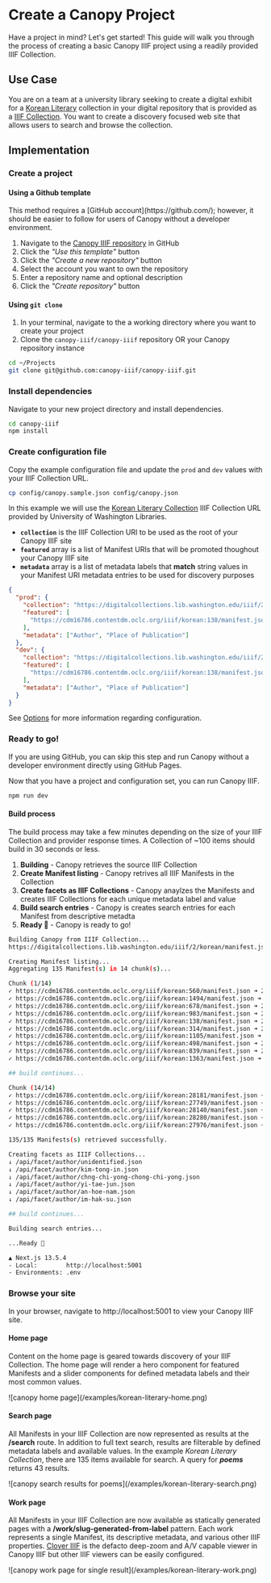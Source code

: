 
# Create a Canopy Project

<Section size="1">
  <Text size="4" mt="9">
    Have a project in mind? Let's get started! This guide will walk you through
    the process of creating a basic Canopy IIIF project using a readily provided
    IIIF Collection.
  </Text>
</Section>

## Use Case

You are on a team at a university library seeking to create a digital exhibit for a [Korean Literary](https://content.lib.washington.edu/koreanweb/index.html)
collection in your digital repository that is provided as a [IIIF Collection](https://digitalcollections.lib.washington.edu/iiif/2/korean/manifest.json). You want to create
a discovery focused web site that allows users to search and browse the collection.

## Implementation

<Steps>

### Create a project

#### Using a Github template

<Callout>
  This method requires a [GitHub account](https://github.com/); however, it
  should be easier to follow for users of Canopy without a developer
  environment.
</Callout>

1. Navigate to the [Canopy IIIF repository](https://github.com/canopy-iiif/canopy-iiif) in GitHub
2. Click the _"Use this template"_ button
3. Click the _"Create a new repository"_ button
4. Select the account you want to own the repository
5. Enter a repository name and optional description
6. Click the _"Create repository"_ button

#### Using `git clone`

1. In your terminal, navigate to the a working directory where you want to create your project
2. Clone the `canopy-iiif/canopy-iiif` repository OR your Canopy repository instance

```sh copy
cd ~/Projects
git clone git@github.com:canopy-iiif/canopy-iiif.git
```

### Install dependencies

Navigate to your new project directory and install dependencies.

```sh copy
cd canopy-iiif
npm install
```

### Create configuration file

Copy the example configuration file and update the `prod` and `dev` values with your IIIF Collection URL.

```sh copy
cp config/canopy.sample.json config/canopy.json
```

In this example we will use the [Korean Literary Collection](https://digitalcollections.lib.washington.edu/digital/collection/korean) IIIF Collection URL provided by University of Washington Libraries.

- **`collection`** is the IIIF Collection URI to be used as the root of your Canopy IIIF site
- **`featured`** array is a list of Manifest URIs that will be promoted thoughout your Canopy IIIF site
- **`metadata`** array is a list of metadata labels that **match** string values in your Manifest URI metadata entries to be used for discovery purposes

```json copy filename="config/canopy.json"
{
  "prod": {
    "collection": "https://digitalcollections.lib.washington.edu/iiif/2/korean/manifest.json",
    "featured": [
      "https://cdm16786.contentdm.oclc.org/iiif/korean:138/manifest.json"
    ],
    "metadata": ["Author", "Place of Publication"]
  },
  "dev": {
    "collection": "https://digitalcollections.lib.washington.edu/iiif/2/korean/manifest.json",
    "featured": [
      "https://cdm16786.contentdm.oclc.org/iiif/korean:138/manifest.json"
    ],
    "metadata": ["Author", "Place of Publication"]
  }
}
```

See [Options](/configuration) for more information regarding configuration.

### Ready to go!

<Callout>
  If you are using GitHub, you can skip this step and run Canopy without a
  developer environment directly using GitHub Pages.
</Callout>

Now that you have a project and configuration set, you can run Canopy IIIF.

```sh copy
npm run dev
```

#### Build process

The build process may take a few minutes depending on the size of your IIIF Collection and provider response times. A Collection of ~100 items should build in 30 seconds or less.

1. **Building** - Canopy retrieves the source IIIF Collection
2. **Create Manifest listing** - Canopy retrives all IIIF Manifests in the Collection
3. **Create facets as IIIF Collections** - Canopy anaylzes the Manifests and creates IIIF Collections for each unique metadata label and value
4. **Build search entries** - Canopy is creates search entries for each Manifest from descriptive metadta
5. **Ready 🚀** - Canopy is ready to go!

```bash
Building Canopy from IIIF Collection...
https://digitalcollections.lib.washington.edu/iiif/2/korean/manifest.json

Creating Manifest listing...
Aggregating 135 Manifest(s) in 14 chunk(s)...

Chunk (1/14)
✓ https://cdm16786.contentdm.oclc.org/iiif/korean:560/manifest.json ➜ 200
✓ https://cdm16786.contentdm.oclc.org/iiif/korean:1494/manifest.json ➜ 200
✓ https://cdm16786.contentdm.oclc.org/iiif/korean:678/manifest.json ➜ 200
✓ https://cdm16786.contentdm.oclc.org/iiif/korean:983/manifest.json ➜ 200
✓ https://cdm16786.contentdm.oclc.org/iiif/korean:138/manifest.json ➜ 200
✓ https://cdm16786.contentdm.oclc.org/iiif/korean:314/manifest.json ➜ 200
✓ https://cdm16786.contentdm.oclc.org/iiif/korean:1105/manifest.json ➜ 200
✓ https://cdm16786.contentdm.oclc.org/iiif/korean:498/manifest.json ➜ 200
✓ https://cdm16786.contentdm.oclc.org/iiif/korean:839/manifest.json ➜ 200
✓ https://cdm16786.contentdm.oclc.org/iiif/korean:1363/manifest.json ➜ 200

## build continues...

Chunk (14/14)
✓ https://cdm16786.contentdm.oclc.org/iiif/korean:28181/manifest.json ➜ 200
✓ https://cdm16786.contentdm.oclc.org/iiif/korean:27749/manifest.json ➜ 200
✓ https://cdm16786.contentdm.oclc.org/iiif/korean:28140/manifest.json ➜ 200
✓ https://cdm16786.contentdm.oclc.org/iiif/korean:28280/manifest.json ➜ 200
✓ https://cdm16786.contentdm.oclc.org/iiif/korean:27976/manifest.json ➜ 200

135/135 Manifests(s) retrieved successfully.

Creating facets as IIIF Collections...
↓ /api/facet/author/unidentified.json
↓ /api/facet/author/kim-tong-in.json
↓ /api/facet/author/chng-chi-yong-chong-chi-yong.json
↓ /api/facet/author/yi-tae-jun.json
↓ /api/facet/author/an-hoe-nam.json
↓ /api/facet/author/im-hak-su.json

## build continues...

Building search entries...

...Ready 🚀

▲ Next.js 13.5.4
- Local:        http://localhost:5001
- Environments: .env
```

### Browse your site

In your browser, navigate to http://localhost:5001 to view your Canopy IIIF site.

#### Home page

Content on the home page is geared towards discovery of your IIIF Collection. The home page will render a hero component for featured Manifests and a slider components for defined metadata labels and their most common values.

<Box m="9" my="6">
  ![canopy home page](/examples/korean-literary-home.png)
</Box>

#### Search page

All Manifests in your IIIF Collection are now represented as results at the **/search** route. In addition to full text search, results are filterable by defined metadata labels and available values. In the example _Korean Literary Collection_, there are 135 items available for search. A query for **_poems_** returns 43 results.

<Box m="9" my="6">
  ![canopy search results for poems](/examples/korean-literary-search.png)
</Box>

#### Work page

All Manifests in your IIIF Collection are now available as statically generated pages with a **/work/slug-generated-from-label** pattern. Each work represents a single Manifest, its descriptive metadata, and various other IIIF properties. [Clover IIIF](https://samvera-labs.github.io/clover-iiif/) is the defacto deep-zoom and A/V capable viewer in Canopy IIIF but other IIIF viewers can be easily configured.

<Box m="9" my="6">
  ![canopy work page for single result](/examples/korean-literary-work.png)
</Box>

</Steps>
